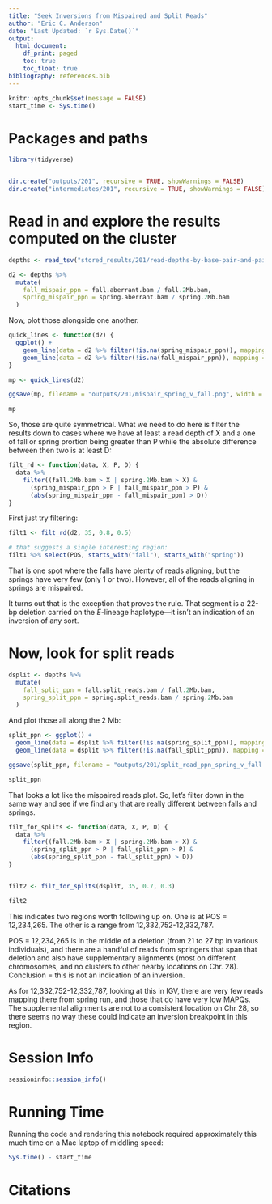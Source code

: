 ```yaml
---
title: "Seek Inversions from Mispaired and Split Reads"
author: "Eric C. Anderson"
date: "Last Updated: `r Sys.Date()`"
output: 
  html_document:
    df_print: paged
    toc: true
    toc_float: true
bibliography: references.bib
---
```


```r
knitr::opts_chunk$set(message = FALSE)
start_time <- Sys.time()
```

# Packages and paths

```r
library(tidyverse)


dir.create("outputs/201", recursive = TRUE, showWarnings = FALSE)
dir.create("intermediates/201", recursive = TRUE, showWarnings = FALSE)
```


# Read in and explore the results computed on the cluster

```r
depths <- read_tsv("stored_results/201/read-depths-by-base-pair-and-pair-type.tsv.gz")

d2 <- depths %>%
  mutate(
    fall_mispair_ppn = fall.aberrant.bam / fall.2Mb.bam,
    spring_mispair_ppn = spring.aberrant.bam / spring.2Mb.bam
  )
```

Now, plot those alongside one another.
```r
quick_lines <- function(d2) {
  ggplot() +
    geom_line(data = d2 %>% filter(!is.na(spring_mispair_ppn)), mapping = aes(x = POS, y = spring_mispair_ppn), colour = "gold") +
    geom_line(data = d2 %>% filter(!is.na(fall_mispair_ppn)), mapping = aes(x = POS, y = -fall_mispair_ppn), colour = "blue")
}

mp <- quick_lines(d2)

ggsave(mp, filename = "outputs/201/mispair_spring_v_fall.png", width = 15, height = 7)

mp
```


So, those are quite symmetrical.  What we need to do here is filter
the results down to cases where we have at least a read depth of X and
a one of fall or spring prortion being greater than P while the absolute difference
between then two is at least D:
```r
filt_rd <- function(data, X, P, D) {
  data %>%
    filter((fall.2Mb.bam > X | spring.2Mb.bam > X) &
      (spring_mispair_ppn > P | fall_mispair_ppn > P) &
      (abs(spring_mispair_ppn - fall_mispair_ppn) > D))
}
```

First just try filtering:
```r
filt1 <- filt_rd(d2, 35, 0.8, 0.5)

# that suggests a single interesting region:
filt1 %>% select(POS, starts_with("fall"), starts_with("spring"))
```

That is one spot where the falls have plenty of reads aligning, but the springs have very few
(only 1 or two).
However, all of the reads aligning in springs are mispaired.   

It turns out that is the exception that proves the rule.  That segment is a 22-bp deletion carried
on the $E$-lineage haplotype---it isn't an indication of an inversion of any sort. 

# Now, look for split reads

```r
dsplit <- depths %>%
  mutate(
    fall_split_ppn = fall.split_reads.bam / fall.2Mb.bam,
    spring_split_ppn = spring.split_reads.bam / spring.2Mb.bam
  )
```


And plot those all along the 2 Mb:
```r
split_ppn <- ggplot() +
  geom_line(data = dsplit %>% filter(!is.na(spring_split_ppn)), mapping = aes(x = POS, y = spring_split_ppn), colour = "gold") +
  geom_line(data = dsplit %>% filter(!is.na(fall_split_ppn)), mapping = aes(x = POS, y = -fall_split_ppn), colour = "blue")

ggsave(split_ppn, filename = "outputs/201/split_read_ppn_spring_v_fall.png", width = 15, height = 7)

split_ppn
```

That looks a lot like the mispaired reads plot.  So, let's filter down in the same way
and see if we find any that are really different between falls and springs.
```r
filt_for_splits <- function(data, X, P, D) {
  data %>%
    filter((fall.2Mb.bam > X | spring.2Mb.bam > X) &
      (spring_split_ppn > P | fall_split_ppn > P) &
      (abs(spring_split_ppn - fall_split_ppn) > D))
}


filt2 <- filt_for_splits(dsplit, 35, 0.7, 0.3)

filt2
```

This indicates two regions worth following up on. One is at POS = 12,234,265.
The other is a range from 12,332,752-12,332,787.

POS = 12,234,265 is in the middle of a deletion (from 21 to 27 bp in various individuals),
and there are a handful of reads from springers that span that deletion and also
have supplementary alignments (most on different chromosomes, and no clusters to
other nearby locations on Chr. 28).  Conclusion = this is not an indication of an inversion.

As for 12,332,752-12,332,787, looking at this in IGV,
there are very few reads mapping there from spring run, and those
that do have very low MAPQs.  The supplemental alignments are not to a consistent
location on Chr 28, so there seems no way these could indicate an inversion breakpoint in this
region.



# Session Info

```r
sessioninfo::session_info()
```

# Running Time

Running the code and rendering this notebook required approximately this much time
on a Mac laptop of middling speed:
```r
Sys.time() - start_time
```

# Citations

